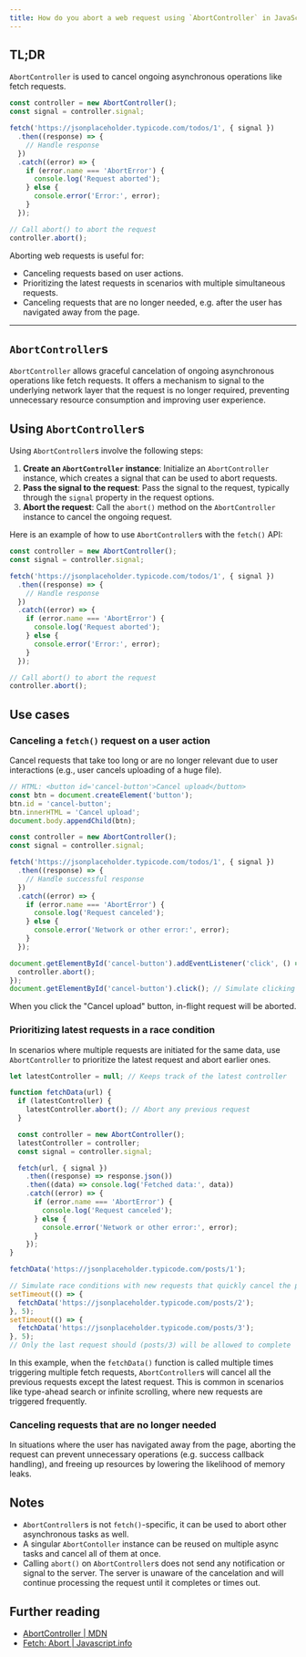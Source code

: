 ```yaml
---
title: How do you abort a web request using `AbortController` in JavaScript?
---
```


## TL;DR

`AbortController` is used to cancel ongoing asynchronous operations like fetch requests.

```js live
const controller = new AbortController();
const signal = controller.signal;

fetch('https://jsonplaceholder.typicode.com/todos/1', { signal })
  .then((response) => {
    // Handle response
  })
  .catch((error) => {
    if (error.name === 'AbortError') {
      console.log('Request aborted');
    } else {
      console.error('Error:', error);
    }
  });

// Call abort() to abort the request
controller.abort();
```

Aborting web requests is useful for:

- Canceling requests based on user actions.
- Prioritizing the latest requests in scenarios with multiple simultaneous requests.
- Canceling requests that are no longer needed, e.g. after the user has navigated away from the page.

---

## `AbortController`s

`AbortController` allows graceful cancelation of ongoing asynchronous operations like fetch requests. It offers a mechanism to signal to the underlying network layer that the request is no longer required, preventing unnecessary resource consumption and improving user experience.

## Using `AbortController`s

Using `AbortController`s involve the following steps:

1. **Create an `AbortController` instance**: Initialize an `AbortController` instance, which creates a signal that can be used to abort requests.
1. **Pass the signal to the request**: Pass the signal to the request, typically through the `signal` property in the request options.
1. **Abort the request**: Call the `abort()` method on the `AbortController` instance to cancel the ongoing request.

Here is an example of how to use `AbortController`s with the `fetch()` API:

```js live
const controller = new AbortController();
const signal = controller.signal;

fetch('https://jsonplaceholder.typicode.com/todos/1', { signal })
  .then((response) => {
    // Handle response
  })
  .catch((error) => {
    if (error.name === 'AbortError') {
      console.log('Request aborted');
    } else {
      console.error('Error:', error);
    }
  });

// Call abort() to abort the request
controller.abort();
```

## Use cases

### Canceling a `fetch()` request on a user action

Cancel requests that take too long or are no longer relevant due to user interactions (e.g., user cancels uploading of a huge file).

```js live
// HTML: <button id='cancel-button'>Cancel upload</button>
const btn = document.createElement('button');
btn.id = 'cancel-button';
btn.innerHTML = 'Cancel upload';
document.body.appendChild(btn);

const controller = new AbortController();
const signal = controller.signal;

fetch('https://jsonplaceholder.typicode.com/todos/1', { signal })
  .then((response) => {
    // Handle successful response
  })
  .catch((error) => {
    if (error.name === 'AbortError') {
      console.log('Request canceled');
    } else {
      console.error('Network or other error:', error);
    }
  });

document.getElementById('cancel-button').addEventListener('click', () => {
  controller.abort();
});
document.getElementById('cancel-button').click(); // Simulate clicking the cancel button
```

When you click the "Cancel upload" button, in-flight request will be aborted.

### Prioritizing latest requests in a race condition

In scenarios where multiple requests are initiated for the same data, use `AbortController` to prioritize the latest request and abort earlier ones.

```js live
let latestController = null; // Keeps track of the latest controller

function fetchData(url) {
  if (latestController) {
    latestController.abort(); // Abort any previous request
  }

  const controller = new AbortController();
  latestController = controller;
  const signal = controller.signal;

  fetch(url, { signal })
    .then((response) => response.json())
    .then((data) => console.log('Fetched data:', data))
    .catch((error) => {
      if (error.name === 'AbortError') {
        console.log('Request canceled');
      } else {
        console.error('Network or other error:', error);
      }
    });
}

fetchData('https://jsonplaceholder.typicode.com/posts/1');

// Simulate race conditions with new requests that quickly cancel the previous one
setTimeout(() => {
  fetchData('https://jsonplaceholder.typicode.com/posts/2');
}, 5);
setTimeout(() => {
  fetchData('https://jsonplaceholder.typicode.com/posts/3');
}, 5);
// Only the last request should (posts/3) will be allowed to complete
```

In this example, when the `fetchData()` function is called multiple times triggering multiple fetch requests, `AbortController`s will cancel all the previous requests except the latest request. This is common in scenarios like type-ahead search or infinite scrolling, where new requests are triggered frequently.

### Canceling requests that are no longer needed

In situations where the user has navigated away from the page, aborting the request can prevent unnecessary operations (e.g. success callback handling), and freeing up resources by lowering the likelihood of memory leaks.

## Notes

- `AbortController`s is not `fetch()`-specific, it can be used to abort other asynchronous tasks as well.
- A singular `AbortContoller` instance can be reused on multiple async tasks and cancel all of them at once.
- Calling `abort()` on `AbortController`s does not send any notification or signal to the server. The server is unaware of the cancelation and will continue processing the request until it completes or times out.

## Further reading

- [AbortController | MDN](https://developer.mozilla.org/en-US/docs/Web/API/AbortController)
- [Fetch: Abort | Javascript.info](https://javascript.info/fetch-abort)
